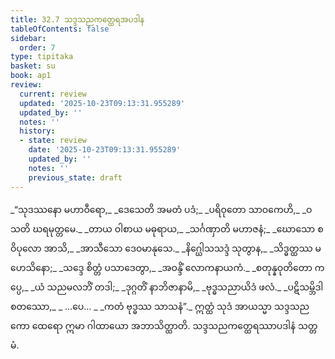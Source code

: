```yaml
---
title: 32.7 သဒ္ဒသညကတ္ထေရအပဒါန
tableOfContents: false
sidebar:
  order: 7
type: tipitaka
basket: su
book: ap1
review:
  current: review
  updated: '2025-10-23T09:13:31.955289'
  updated_by: ''
  notes: ''
  history:
  - state: review
    date: '2025-10-23T09:13:31.955289'
    updated_by: ''
    notes: ''
    previous_state: draft
---
```



<ReviewStatus review={frontmatter.review} showDetails={true} />

<HypothesisAnnotation frontmatter={frontmatter} />

<DynamicBreadcrumb />

<Division number="34" book="ap1" e="ch" v="20" p="291">

<Paragraph number="3551" type="verses" book="ap1">
_“သုဒဿနော မဟာဝီရော,_  
_ဒေသေတိ အမတံ ပဒံ;_  
_ပရိဝုတော သာဝကေဟိ,_  
_ဝသတိ ဃရမုတ္တမေ._  

</Paragraph>

</Division>
<Division number="35" book="ap1" e="ch" v="20" p="291">

<Paragraph number="3552" type="verses" book="ap1">
_တာယ ဝါစာယ မဓုရာယ,_  
_သင်္ဂဏှာတိ မဟာဇနံ;_  
_ဃောသော စ ဝိပုလော အာသိ,_  
_အာသီသော ဒေဝမာနုသေ._  

</Paragraph>

</Division>
<Division number="36" book="ap1" e="ch" v="20" p="291">

<Paragraph number="3553" type="verses" book="ap1">
_နိဂ္ဃေါသသဒ္ဒံ သုတွာန,_  
_သိဒ္ဓတ္ထဿ မဟေသိနော;_  
_သဒ္ဒေ စိတ္တံ ပသာဒေတွာ,_  
_အဝန္ဒိံ လောကနာယကံ._  

</Paragraph>

</Division>
<Division number="37" book="ap1" e="ch" v="20" p="291">

<Paragraph number="3554" type="verses" book="ap1">
_စတုန္နဝုတိတော ကပ္ပေ,_  
_ယံ သညမလဘိံ တဒါ;_  
_ဒုဂ္ဂတိံ နာဘိဇာနာမိ,_  
_ဗုဒ္ဓသညာယိဒံ ဖလံ._  

</Paragraph>

</Division>
<Division number="38" book="ap1" e="ch" v="20" p="292">

<Paragraph number="3555" type="verses" book="ap1">
_ပဋိသမ္ဘိဒါ စတဿော,_  
_ …ပေ… _  
_ကတံ ဗုဒ္ဓဿ သာသနံ”._  

</Paragraph>

<Paragraph number="3556" book="ap1">
ဣတ္ထံ သုဒံ အာယသ္မာ သဒ္ဒသညကော ထေရော ဣမာ ဂါထာယော အဘာသိတ္ထာတိ.

</Paragraph>
</Division>

<Paragraph number="3557" type="center" book="ap1">
သဒ္ဒသညကတ္ထေရဿာပဒါနံ သတ္တမံ.
</Paragraph>